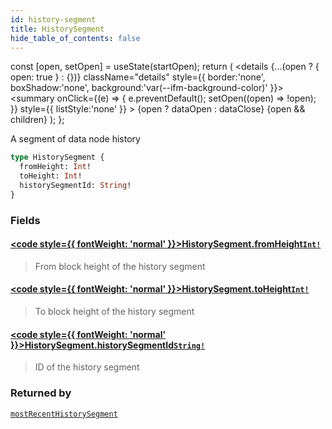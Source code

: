 ```yaml
---
id: history-segment
title: HistorySegment
hide_table_of_contents: false
---
```







  const [open, setOpen] = useState(startOpen);
  return (
    <details {...(open ? { open: true } : {})} className="details" style={{ border:'none', boxShadow:'none', background:'var(--ifm-background-color)' }}>
      <summary
        onClick={(e) => {
          e.preventDefault();
          setOpen((open) => !open);
        }}
        style={{ listStyle:'none' }}
      >
      {open ? dataOpen : dataClose}
      </summary>
      {open && children}
    </details>
  );
};




A segment of data node history


```graphql
type HistorySegment {
  fromHeight: Int!
  toHeight: Int!
  historySegmentId: String!
}
```


### Fields

#### [<code style={{ fontWeight: 'normal' }}>HistorySegment.<b>fromHeight</b></code>](#)<Bullet />[`Int!`](/testnet/api/graphql/scalars/int) <Badge class="secondary" text="non-null"/> <Badge class="secondary" text="scalar"/>
> From block height of the history segment
> 

#### [<code style={{ fontWeight: 'normal' }}>HistorySegment.<b>toHeight</b></code>](#)<Bullet />[`Int!`](/testnet/api/graphql/scalars/int) <Badge class="secondary" text="non-null"/> <Badge class="secondary" text="scalar"/>
> To block height of the history segment
> 

#### [<code style={{ fontWeight: 'normal' }}>HistorySegment.<b>historySegmentId</b></code>](#)<Bullet />[`String!`](/testnet/api/graphql/scalars/string) <Badge class="secondary" text="non-null"/> <Badge class="secondary" text="scalar"/>
> ID of the history segment
> 



### Returned by

[`mostRecentHistorySegment`](/testnet/api/graphql/queries/most-recent-history-segment)  <Badge class="secondary" text="query"/>


